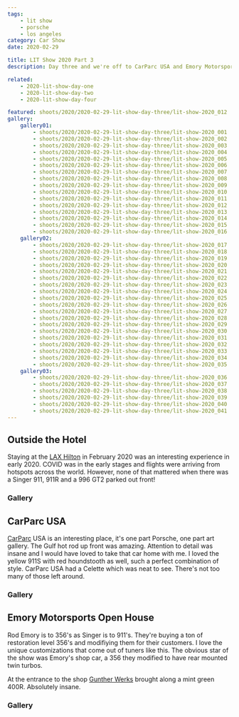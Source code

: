 ```yaml
---
tags:
    - lit show
    - porsche
    - los angeles
category: Car Show
date: 2020-02-29

title: LIT Show 2020 Part 3
description: Day three and we're off to CarParc USA and Emory Motorsports. I got to shoot a Singer 911 as well!

related:
    - 2020-lit-show-day-one
    - 2020-lit-show-day-two
    - 2020-lit-show-day-four

featured: shoots/2020/2020-02-29-lit-show-day-three/lit-show-2020_012
gallery:
    gallery01:
        - shoots/2020/2020-02-29-lit-show-day-three/lit-show-2020_001
        - shoots/2020/2020-02-29-lit-show-day-three/lit-show-2020_002
        - shoots/2020/2020-02-29-lit-show-day-three/lit-show-2020_003
        - shoots/2020/2020-02-29-lit-show-day-three/lit-show-2020_004
        - shoots/2020/2020-02-29-lit-show-day-three/lit-show-2020_005
        - shoots/2020/2020-02-29-lit-show-day-three/lit-show-2020_006
        - shoots/2020/2020-02-29-lit-show-day-three/lit-show-2020_007
        - shoots/2020/2020-02-29-lit-show-day-three/lit-show-2020_008
        - shoots/2020/2020-02-29-lit-show-day-three/lit-show-2020_009
        - shoots/2020/2020-02-29-lit-show-day-three/lit-show-2020_010
        - shoots/2020/2020-02-29-lit-show-day-three/lit-show-2020_011
        - shoots/2020/2020-02-29-lit-show-day-three/lit-show-2020_012
        - shoots/2020/2020-02-29-lit-show-day-three/lit-show-2020_013
        - shoots/2020/2020-02-29-lit-show-day-three/lit-show-2020_014
        - shoots/2020/2020-02-29-lit-show-day-three/lit-show-2020_015
        - shoots/2020/2020-02-29-lit-show-day-three/lit-show-2020_016
    gallery02:
        - shoots/2020/2020-02-29-lit-show-day-three/lit-show-2020_017
        - shoots/2020/2020-02-29-lit-show-day-three/lit-show-2020_018
        - shoots/2020/2020-02-29-lit-show-day-three/lit-show-2020_019
        - shoots/2020/2020-02-29-lit-show-day-three/lit-show-2020_020
        - shoots/2020/2020-02-29-lit-show-day-three/lit-show-2020_021
        - shoots/2020/2020-02-29-lit-show-day-three/lit-show-2020_022
        - shoots/2020/2020-02-29-lit-show-day-three/lit-show-2020_023
        - shoots/2020/2020-02-29-lit-show-day-three/lit-show-2020_024
        - shoots/2020/2020-02-29-lit-show-day-three/lit-show-2020_025
        - shoots/2020/2020-02-29-lit-show-day-three/lit-show-2020_026
        - shoots/2020/2020-02-29-lit-show-day-three/lit-show-2020_027
        - shoots/2020/2020-02-29-lit-show-day-three/lit-show-2020_028
        - shoots/2020/2020-02-29-lit-show-day-three/lit-show-2020_029
        - shoots/2020/2020-02-29-lit-show-day-three/lit-show-2020_030
        - shoots/2020/2020-02-29-lit-show-day-three/lit-show-2020_031
        - shoots/2020/2020-02-29-lit-show-day-three/lit-show-2020_032
        - shoots/2020/2020-02-29-lit-show-day-three/lit-show-2020_033
        - shoots/2020/2020-02-29-lit-show-day-three/lit-show-2020_034
        - shoots/2020/2020-02-29-lit-show-day-three/lit-show-2020_035
    gallery03:
        - shoots/2020/2020-02-29-lit-show-day-three/lit-show-2020_036
        - shoots/2020/2020-02-29-lit-show-day-three/lit-show-2020_037
        - shoots/2020/2020-02-29-lit-show-day-three/lit-show-2020_038
        - shoots/2020/2020-02-29-lit-show-day-three/lit-show-2020_039
        - shoots/2020/2020-02-29-lit-show-day-three/lit-show-2020_040
        - shoots/2020/2020-02-29-lit-show-day-three/lit-show-2020_041
---
```



## Outside the Hotel

Staying at the [LAX Hilton](https://www.hilton.com/en/hotels/laxahhh-hilton-los-angeles-airport/) in February 2020 was an interesting experience in early 2020. COVID was in the early stages and flights were arriving from hotspots across the world. However, none of that mattered when there was a Singer 911, 911R and a 996
GT2 parked out front!

<Maps lat="33.9457451855149" lon="-118.38160874636144" place="Hilton Los Angeles Airport, Los Angeles, CA" />

### Gallery

<Gallery images={frontmatter.gallery.gallery01} element="gallery01" />

## CarParc USA

[CarParc](https://carparcusa.com/) USA is an interesting place, it's one part Porsche, one part art gallery. The Gulf hot rod up front was amazing. Attention to detail was insane and I would have loved to take that car home with me. I loved the yellow 911S with red houndstooth as well, such a perfect combination of style. CarParc USA had a Celette which was neat to see. There's not too many of those left around.

<Maps lat="33.636358611828136" lon="-117.92774595599856" place="Carparc USA LLC, Costa Mesa, CA" />

### Gallery

<Gallery images={frontmatter.gallery.gallery02} element="gallery02" />

## Emory Motorsports Open House

Rod Emory is to 356's as Singer is to 911's. They're buying a ton of restoration level 356's and modifiying them for their customers. I love the unique customizations that come out of tuners like this. The obvious star of the show was Emory's shop car, a 356 they modified to have rear mounted twin turbos.

At the entrance to the shop [Gunther Werks](https://www.guntherwerks.com/) brought along a mint green 400R. Absolutely insane.

### Gallery

<Gallery images={frontmatter.gallery.gallery03} element="gallery03" />
